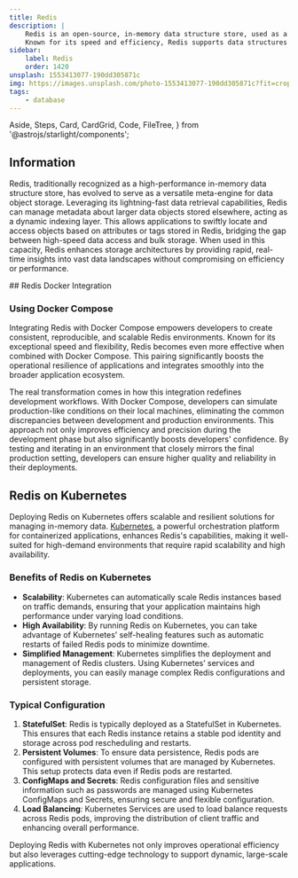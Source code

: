 ```yaml
---
title: Redis
description: |
    Redis is an open-source, in-memory data structure store, used as a database, cache, and message broker.
    Known for its speed and efficiency, Redis supports data structures such as strings, hashes, lists, sets, sorted sets with range queries, bitmaps, hyperloglogs, geospatial indexes, and streams.
sidebar:
    label: Redis
    order: 1420
unsplash: 1553413077-190dd305871c
img: https://images.unsplash.com/photo-1553413077-190dd305871c?fit=crop&w=1400&h=700&q=75
tags:
    - database
---
```


  Aside,
  Steps,
  Card,
  CardGrid,
  Code,
  FileTree,
} from '@astrojs/starlight/components';


## Information

Redis, traditionally recognized as a high-performance in-memory data structure store, has evolved to serve as a versatile meta-engine for data object storage.
Leveraging its lightning-fast data retrieval capabilities, Redis can manage metadata about larger data objects stored elsewhere, acting as a dynamic indexing layer.
This allows applications to swiftly locate and access objects based on attributes or tags stored in Redis, bridging the gap between high-speed data access and bulk storage.
When used in this capacity, Redis enhances storage architectures by providing rapid, real-time insights into vast data landscapes without compromising on efficiency or performance.

<Adsense />
## Redis Docker Integration

### Using Docker Compose

Integrating Redis with Docker Compose empowers developers to create consistent, reproducible, and scalable Redis environments. 
Known for its exceptional speed and flexibility, Redis becomes even more effective when combined with Docker Compose.
This pairing significantly boosts the operational resilience of applications and integrates smoothly into the broader application ecosystem.

The real transformation comes in how this integration redefines development workflows.
With Docker Compose, developers can simulate production-like conditions on their local machines, eliminating the common discrepancies between development and production environments.
This approach not only improves efficiency and precision during the development phase but also significantly boosts developers' confidence.
By testing and iterating in an environment that closely mirrors the final production setting, developers can ensure higher quality and reliability in their deployments.

## Redis on Kubernetes

Deploying Redis on Kubernetes offers scalable and resilient solutions for managing in-memory data. 
[Kubernetes](https://kbve.com/application/kubernetes/), a powerful orchestration platform for containerized applications, enhances Redis's capabilities, making it well-suited for high-demand environments that require rapid scalability and high availability.

### Benefits of Redis on Kubernetes

- **Scalability**: Kubernetes can automatically scale Redis instances based on traffic demands, ensuring that your application maintains high performance under varying load conditions.
- **High Availability**: By running Redis on Kubernetes, you can take advantage of Kubernetes’ self-healing features such as automatic restarts of failed Redis pods to minimize downtime.
- **Simplified Management**: Kubernetes simplifies the deployment and management of Redis clusters. Using Kubernetes’ services and deployments, you can easily manage complex Redis configurations and persistent storage.

### Typical Configuration

1. **StatefulSet**: Redis is typically deployed as a StatefulSet in Kubernetes. This ensures that each Redis instance retains a stable pod identity and storage across pod rescheduling and restarts.
2. **Persistent Volumes**: To ensure data persistence, Redis pods are configured with persistent volumes that are managed by Kubernetes. This setup protects data even if Redis pods are restarted.
3. **ConfigMaps and Secrets**: Redis configuration files and sensitive information such as passwords are managed using Kubernetes ConfigMaps and Secrets, ensuring secure and flexible configuration.
4. **Load Balancing**: Kubernetes Services are used to load balance requests across Redis pods, improving the distribution of client traffic and enhancing overall performance.

Deploying Redis with Kubernetes not only improves operational efficiency but also leverages cutting-edge technology to support dynamic, large-scale applications.

